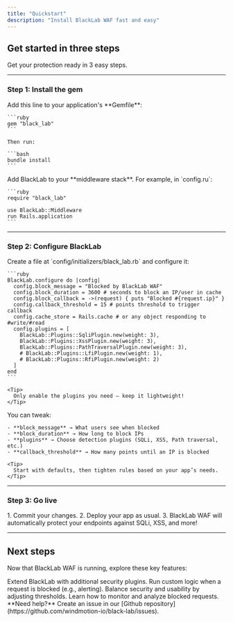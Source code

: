```yaml
---
title: "Quickstart"
description: "Install BlackLab WAF fast and easy"
---
```


## Get started in three steps

Get your protection ready in 3 easy steps.

---

### Step 1: Install the gem

<AccordionGroup>
  <Accordion icon="copy" title="Install via the Gemfile">
    Add this line to your application's **Gemfile**:
    
    ```ruby
    gem "black_lab"
    ```
    
    Then run:
    
    ```bash
    bundle install
    ```
  </Accordion>

  <Accordion icon="rectangle-terminal" title="Require in your Rack/Rails app">
    Add BlackLab to your **middleware stack**. For example, in `config.ru`:
    
    ```ruby
    require "black_lab"

    use BlackLab::Middleware
    run Rails.application
    ```
  </Accordion>
</AccordionGroup>

---

### Step 2: Configure BlackLab

<AccordionGroup>
  <Accordion icon="gear" title="Create an initializer">
    Create a file at `config/initializers/black_lab.rb` and configure it:
    
    ```ruby
    BlackLab.configure do |config|
      config.block_message = "Blocked by BlackLab WAF"
      config.block_duration = 3600 # seconds to block an IP/user in cache
      config.block_callback = ->(request) { puts "Blocked #{request.ip}" }
      config.callback_threshold = 15 # points threshold to trigger callback
      config.cache_store = Rails.cache # or any object responding to #write/#read
      config.plugins = [
        BlackLab::Plugins::SqliPlugin.new(weight: 3),
        BlackLab::Plugins::XssPlugin.new(weight: 3),
        BlackLab::Plugins::PathTraversalPlugin.new(weight: 3),
        # BlackLab::Plugins::LfiPlugin.new(weight: 1),
        # BlackLab::Plugins::RfiPlugin.new(weight: 2)
      ]
    end
    ```
    
    <Tip>
      Only enable the plugins you need — keep it lightweight!
    </Tip>
  </Accordion>

  <Accordion icon="palette" title="Customize behavior">
    You can tweak:
    
    - **block_message** → What users see when blocked  
    - **block_duration** → How long to block IPs  
    - **plugins** → Choose detection plugins (SQLi, XSS, Path traversal, etc.)  
    - **callback_threshold** → How many points until an IP is blocked  
    
    <Tip>
      Start with defaults, then tighten rules based on your app’s needs.
    </Tip>
  </Accordion>
</AccordionGroup>

---

### Step 3: Go live

<Accordion icon="rocket" title="Deploy with protection">
  1. Commit your changes.  
  2. Deploy your app as usual.  
  3. BlackLab WAF will automatically protect your endpoints against SQLi, XSS, and more!
</Accordion>

---

## Next steps

Now that BlackLab WAF is running, explore these key features:

<CardGroup cols={2}>

<Card title="Add more plugins" icon="shield" href="/plugins/overview">
  Extend BlackLab with additional security plugins.
</Card>

<Card title="Customize block actions" icon="code" href="/guides/block-callbacks">
  Run custom logic when a request is blocked (e.g., alerting).
</Card>

<Card title="Tuning thresholds" icon="sliders" href="/guides/tuning">
  Balance security and usability by adjusting thresholds.
</Card>

<Card title="Monitoring & logs" icon="file-text" href="/guides/logging">
  Learn how to monitor and analyze blocked requests.
</Card>

</CardGroup>

<Note>
  **Need help?** Create an issue in our [Github repository](https://github.com/windmotion-io/black-lab/issues).
</Note>
